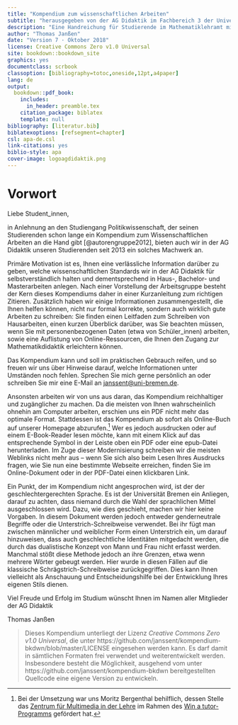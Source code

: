 ```yaml
--- 
title: "Kompendium zum wissenschaftlichen Arbeiten"
subtitle: "herausgegeben von der AG Didaktik im Fachbereich 3 der Universität Bremen"
description: "Eine Handreichung für Studierende im Mathematiklehramt mit hilfreichen Informationen zur AG Didaktik im FB3 der Universität Bremen und zum erfolgreichen wissenschaftlichen Arbeiten in der Mathematikdidaktik."
author: "Thomas Janßen"
date: "Version 7 · Oktober 2018"
license: Creative Commons Zero v1.0 Universal
site: bookdown::bookdown_site
graphics: yes
documentclass: scrbook
classoption: [bibliography=totoc,oneside,12pt,a4paper]
lang: de
output:
  bookdown::pdf_book:
    includes:
      in_header: preamble.tex
    citation_package: biblatex
    template: null
bibliography: [literatur.bib]
biblatexoptions: [refsegment=chapter]
csl: apa-de.csl
link-citations: yes
biblio-style: apa
cover-image: logoagdidaktik.png
---
```


# Vorwort {-}

Liebe Student\_innen,

in Anlehnung an den Studiengang Politikwissenschaft, der seinen Studierenden schon lange ein Kompendium zum Wissenschaftlichen Arbeiten an die Hand gibt [@autorengruppe2012], bieten auch wir in der AG Didaktik unseren Studierenden seit 2013 ein solches Machwerk an.

Primäre Motivation ist es, Ihnen eine verlässliche Information darüber zu geben, welche wissenschaftlichen Standards wir in der AG Didaktik für selbstverständlich halten und dementsprechend in Haus-, Bachelor- und Masterarbeiten anlegen. Nach einer Vorstellung der Arbeitsgruppe besteht der Kern dieses Kompendiums daher in einer Kurzanleitung zum richtigen Zitieren. Zusätzlich haben wir einige Informationen zusammengestellt, die Ihnen helfen können, nicht nur formal korrekte, sondern auch wirklich gute Arbeiten zu schreiben: Sie finden einen Leitfaden zum Schreiben von Hausarbeiten, einen kurzen Überblick darüber, was Sie beachten müssen, wenn Sie mit personenbezogenen Daten (etwa von Schüler\_innen) arbeiten, sowie eine Auflistung von Online-Ressourcen, die Ihnen den Zugang zur Mathematikdidaktik erleichtern können.

Das Kompendium kann und soll im praktischen Gebrauch reifen, und so freuen wir uns über Hinweise darauf, welche Informationen unter Umständen noch fehlen. Sprechen Sie mich gerne persönlich an oder schreiben Sie mir eine E-Mail an <janssent@uni-bremen.de>.

Ansonsten arbeiten wir von uns aus daran, das Kompendium reichhaltiger und zugänglicher zu machen. Da die meisten von Ihnen wahrscheinlich ohnehin am Computer arbeiten, erschien uns ein PDF nicht mehr das optimale Format. Stattdessen ist das Kompendium ab sofort als Online-Buch auf unserer Homepage abzurufen.^[Bei der Umsetzung war uns Moritz Bergenthal behilflich, dessen Stelle das [Zentrum für  Multimedia in der Lehre](https://www.uni-bremen.de/zmml/) im Rahmen des [Win a tutor-Programms](https://www.uni-bremen.de/zmml/projekte/win-a-tutor-e-learning-anwendungsszenarien/) gefördert hat.] Wer es jedoch ausdrucken oder auf einem E-Book-Reader lesen möchte, kann mit einem Klick auf das entsprechende Symbol in der Leiste oben ein PDF oder eine epub-Datei herunterladen. Im Zuge dieser Modernisierung schreiben wir die meisten Weblinks nicht mehr aus -- wenn Sie sich also beim Lesen Ihres Ausdrucks fragen, wie Sie nun eine bestimmte Webseite erreichen, finden Sie im Online-Dokument oder in der PDF-Datei einen klickbaren Link.

Ein Punkt, der im Kompendium nicht angesprochen wird, ist der der geschlechtergerechten Sprache. Es ist der Universität Bremen ein Anliegen, darauf zu achten, dass niemand durch die Wahl der sprachlichen Mittel ausgeschlossen wird. Dazu, wie dies geschieht, machen wir hier keine Vorgaben. In diesem Dokument werden jedoch entweder genderneutrale Begriffe oder die Unterstrich-Schreibweise verwendet. Bei ihr fügt man zwischen männlicher und weiblicher Form einen Unterstrich ein, um darauf hinzuweisen, dass auch geschlechtliche Identitäten mitgedacht werden, die durch das dualistische Konzept von Mann und Frau nicht erfasst werden. Manchmal stößt diese Methode jedoch an ihre Grenzen, etwa wenn mehrere Wörter gebeugt werden. Hier wurde in diesen Fällen auf die klassische Schrägstrich-Schreibweise zurückgegriffen. Dies kann Ihnen vielleicht als Anschauung und Entscheidungshilfe bei der Entwicklung Ihres eigenen Stils dienen.

Viel Freude und Erfolg im Studium wünscht Ihnen im Namen aller Mitglieder der AG Didaktik

Thomas Janßen

> Dieses Kompendium unterliegt der Lizenz *Creative Commons Zero v1.0 Universal*, die unter https://github.com/janssent/kompendium-bkdwn/blob/master/LICENSE eingesehen werden kann. Es darf damit in sämtlichen Formaten frei verwendet und weiterentwickelt werden. Insbesondere besteht die Möglichkeit, ausgehend vom unter https://github.com/janssent/kompendium-bkdwn bereitgestellten Quellcode eine eigene Version zu entwickeln.
